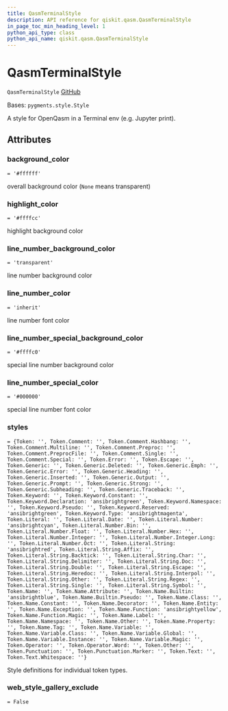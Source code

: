 ```yaml
---
title: QasmTerminalStyle
description: API reference for qiskit.qasm.QasmTerminalStyle
in_page_toc_min_heading_level: 1
python_api_type: class
python_api_name: qiskit.qasm.QasmTerminalStyle
---
```


# QasmTerminalStyle

<span id="qiskit.qasm.QasmTerminalStyle" />

`QasmTerminalStyle` [GitHub](https://github.com/qiskit/qiskit/tree/stable/0.21/qiskit/qasm/pygments/lexer.py "view source code")

Bases: `pygments.style.Style`

A style for OpenQasm in a Terminal env (e.g. Jupyter print).

## Attributes

<span id="qiskit.qasm.QasmTerminalStyle.background_color" />

### background\_color

`= '#ffffff'`

overall background color (`None` means transparent)

<span id="qiskit.qasm.QasmTerminalStyle.highlight_color" />

### highlight\_color

`= '#ffffcc'`

highlight background color

<span id="qiskit.qasm.QasmTerminalStyle.line_number_background_color" />

### line\_number\_background\_color

`= 'transparent'`

line number background color

<span id="qiskit.qasm.QasmTerminalStyle.line_number_color" />

### line\_number\_color

`= 'inherit'`

line number font color

<span id="qiskit.qasm.QasmTerminalStyle.line_number_special_background_color" />

### line\_number\_special\_background\_color

`= '#ffffc0'`

special line number background color

<span id="qiskit.qasm.QasmTerminalStyle.line_number_special_color" />

### line\_number\_special\_color

`= '#000000'`

special line number font color

<span id="qiskit.qasm.QasmTerminalStyle.styles" />

### styles

`= {Token: '', Token.Comment: '', Token.Comment.Hashbang: '', Token.Comment.Multiline: '', Token.Comment.Preproc: '', Token.Comment.PreprocFile: '', Token.Comment.Single: '', Token.Comment.Special: '', Token.Error: '', Token.Escape: '', Token.Generic: '', Token.Generic.Deleted: '', Token.Generic.Emph: '', Token.Generic.Error: '', Token.Generic.Heading: '', Token.Generic.Inserted: '', Token.Generic.Output: '', Token.Generic.Prompt: '', Token.Generic.Strong: '', Token.Generic.Subheading: '', Token.Generic.Traceback: '', Token.Keyword: '', Token.Keyword.Constant: '', Token.Keyword.Declaration: 'ansibrightgreen', Token.Keyword.Namespace: '', Token.Keyword.Pseudo: '', Token.Keyword.Reserved: 'ansibrightgreen', Token.Keyword.Type: 'ansibrightmagenta', Token.Literal: '', Token.Literal.Date: '', Token.Literal.Number: 'ansibrightcyan', Token.Literal.Number.Bin: '', Token.Literal.Number.Float: '', Token.Literal.Number.Hex: '', Token.Literal.Number.Integer: '', Token.Literal.Number.Integer.Long: '', Token.Literal.Number.Oct: '', Token.Literal.String: 'ansibrightred', Token.Literal.String.Affix: '', Token.Literal.String.Backtick: '', Token.Literal.String.Char: '', Token.Literal.String.Delimiter: '', Token.Literal.String.Doc: '', Token.Literal.String.Double: '', Token.Literal.String.Escape: '', Token.Literal.String.Heredoc: '', Token.Literal.String.Interpol: '', Token.Literal.String.Other: '', Token.Literal.String.Regex: '', Token.Literal.String.Single: '', Token.Literal.String.Symbol: '', Token.Name: '', Token.Name.Attribute: '', Token.Name.Builtin: 'ansibrightblue', Token.Name.Builtin.Pseudo: '', Token.Name.Class: '', Token.Name.Constant: '', Token.Name.Decorator: '', Token.Name.Entity: '', Token.Name.Exception: '', Token.Name.Function: 'ansibrightyellow', Token.Name.Function.Magic: '', Token.Name.Label: '', Token.Name.Namespace: '', Token.Name.Other: '', Token.Name.Property: '', Token.Name.Tag: '', Token.Name.Variable: '', Token.Name.Variable.Class: '', Token.Name.Variable.Global: '', Token.Name.Variable.Instance: '', Token.Name.Variable.Magic: '', Token.Operator: '', Token.Operator.Word: '', Token.Other: '', Token.Punctuation: '', Token.Punctuation.Marker: '', Token.Text: '', Token.Text.Whitespace: ''}`

Style definitions for individual token types.

<span id="qiskit.qasm.QasmTerminalStyle.web_style_gallery_exclude" />

### web\_style\_gallery\_exclude

`= False`

